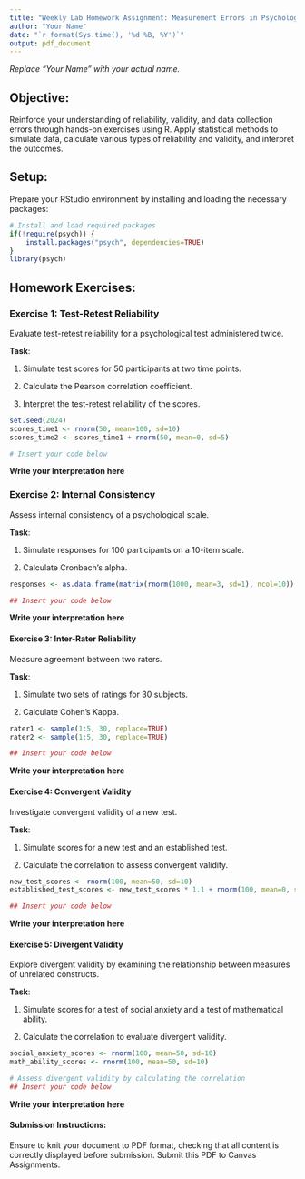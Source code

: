 ```yaml
---
title: "Weekly Lab Homework Assignment: Measurement Errors in Psychological Research"
author: "Your Name"
date: "`r format(Sys.time(), '%d %B, %Y')`"
output: pdf_document
---
```


*Replace "Your Name" with your actual name.*

## Objective:

Reinforce your understanding of reliability, validity, and data collection errors through hands-on exercises using R. Apply statistical methods to simulate data, calculate various types of reliability and validity, and interpret the outcomes.

## Setup:

Prepare your RStudio environment by installing and loading the necessary packages:

```r
# Install and load required packages
if(!require(psych)) {
    install.packages("psych", dependencies=TRUE)
}
library(psych)
```

## Homework Exercises:

### Exercise 1: Test-Retest Reliability

Evaluate test-retest reliability for a psychological test administered twice.

**Task**:

1.  Simulate test scores for 50 participants at two time points.

2.  Calculate the Pearson correlation coefficient.

3.  Interpret the test-retest reliability of the scores.

```r
set.seed(2024)
scores_time1 <- rnorm(50, mean=100, sd=10)
scores_time2 <- scores_time1 + rnorm(50, mean=0, sd=5)

# Insert your code below

```

**Write your interpretation here**

### Exercise 2: Internal Consistency

Assess internal consistency of a psychological scale.

**Task**:

1.  Simulate responses for 100 participants on a 10-item scale.

2.  Calculate Cronbach's alpha.

```r
responses <- as.data.frame(matrix(rnorm(1000, mean=3, sd=1), ncol=10))

## Insert your code below

```

**Write your interpretation here**

#### Exercise 3: Inter-Rater Reliability

Measure agreement between two raters.

**Task**:

1.  Simulate two sets of ratings for 30 subjects.

2.  Calculate Cohen's Kappa.

```r
rater1 <- sample(1:5, 30, replace=TRUE)
rater2 <- sample(1:5, 30, replace=TRUE)

## Insert your code below

```

**Write your interpretation here**

#### Exercise 4: Convergent Validity

Investigate convergent validity of a new test.

**Task**:

1.  Simulate scores for a new test and an established test.

2.  Calculate the correlation to assess convergent validity.

```r
new_test_scores <- rnorm(100, mean=50, sd=10)
established_test_scores <- new_test_scores * 1.1 + rnorm(100, mean=0, sd=5)

## Insert your code below

```

**Write your interpretation here**

#### Exercise 5: Divergent Validity

Explore divergent validity by examining the relationship between measures of unrelated constructs.

**Task**:

1.  Simulate scores for a test of social anxiety and a test of mathematical ability.

2.  Calculate the correlation to evaluate divergent validity.

```r
social_anxiety_scores <- rnorm(100, mean=50, sd=10)
math_ability_scores <- rnorm(100, mean=50, sd=10)

# Assess divergent validity by calculating the correlation
## Insert your code below

```

**Write your interpretation here**

#### Submission Instructions:

Ensure to knit your document to PDF format, checking that all content is correctly displayed before submission. Submit this PDF to Canvas Assignments.
